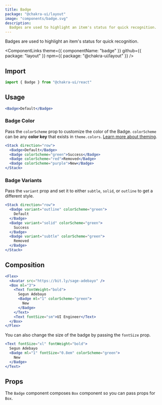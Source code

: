 ```yaml
---
title: Badge
package: "@chakra-ui/layout"
image: "components/badge.svg"
description:
  Badges are used to highlight an item's status for quick recognition.
---
```


Badges are used to highlight an item's status for quick recognition.

<ComponentLinks
  theme={{ componentName: "badge" }}
  github={{ package: "layout" }}
  npm={{ package: "@chakra-ui/layout" }}
/>

<carbon-ad></carbon-ad>

## Import

```js
import { Badge } from "@chakra-ui/react"
```

## Usage

```jsx
<Badge>Default</Badge>
```

### Badge Color

Pass the `colorScheme` prop to customize the color of the Badge. `colorScheme`
can be any **color key** that exists in `theme.colors`.
[Learn more about theming](/docs/theming/theme).

```jsx
<Stack direction="row">
  <Badge>Default</Badge>
  <Badge colorScheme="green">Success</Badge>
  <Badge colorScheme="red">Removed</Badge>
  <Badge colorScheme="purple">New</Badge>
</Stack>
```

### Badge Variants

Pass the `variant` prop and set it to either `subtle`, `solid`, or `outline` to
get a different style.

```jsx
<Stack direction="row">
  <Badge variant="outline" colorScheme="green">
    Default
  </Badge>
  <Badge variant="solid" colorScheme="green">
    Success
  </Badge>
  <Badge variant="subtle" colorScheme="green">
    Removed
  </Badge>
</Stack>
```

## Composition

```jsx
<Flex>
  <Avatar src="https://bit.ly/sage-adebayo" />
  <Box ml="3">
    <Text fontWeight="bold">
      Segun Adebayo
      <Badge ml="1" colorScheme="green">
        New
      </Badge>
    </Text>
    <Text fontSize="sm">UI Engineer</Text>
  </Box>
</Flex>
```

You can also change the size of the badge by passing the `fontSize` prop.

```jsx
<Text fontSize="xl" fontWeight="bold">
  Segun Adebayo
  <Badge ml="1" fontSize="0.8em" colorScheme="green">
    New
  </Badge>
</Text>
```

## Props

The `Badge` component composes `Box` component so you can pass props for `Box`.

<PropsTable of="Badge" />
